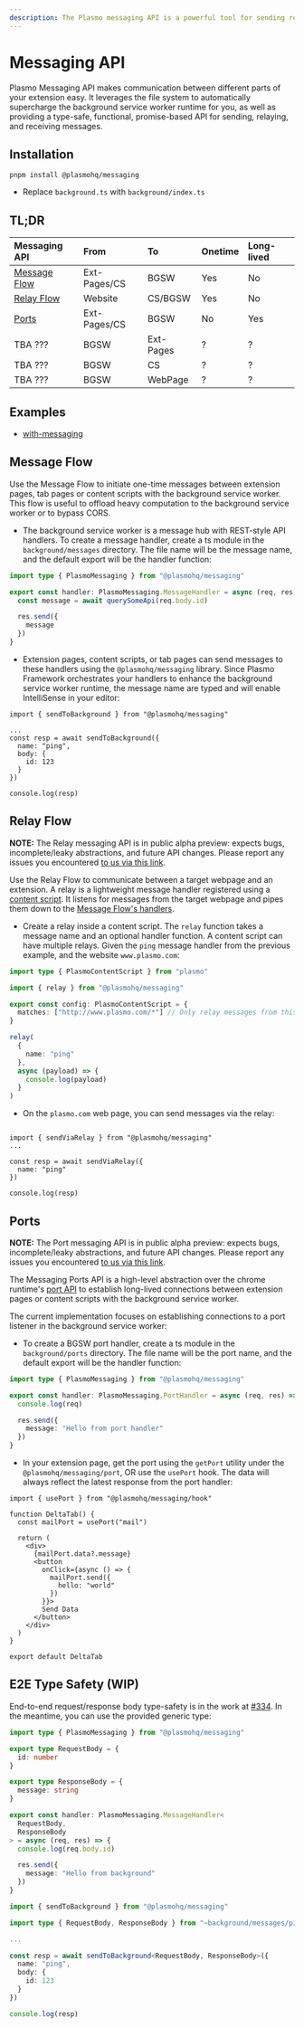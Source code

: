 ```yaml
---
description: The Plasmo messaging API is a powerful tool for sending real-time messages between different parts of your extension.
---
```




# Messaging API

<ShieldBanners packageName="@plasmohq/messaging" />

Plasmo Messaging API makes communication between different parts of your extension easy. It leverages the file system to automatically supercharge the background service worker runtime for you, as well as providing a type-safe, functional, promise-based API for sending, relaying, and receiving messages.

## Installation

```
pnpm install @plasmohq/messaging
```

- Replace `background.ts` with `background/index.ts`

## TL;DR

| Messaging API                 | From         | To        | Onetime | Long-lived |
| :---------------------------- | :----------- | :-------- | :------ | :--------- |
| [Message Flow](#message-flow) | Ext-Pages/CS | BGSW      | Yes     | No         |
| [Relay Flow](#relay-flow)     | Website      | CS/BGSW   | Yes     | No         |
| [Ports](#ports)               | Ext-Pages/CS | BGSW      | No      | Yes        |
| TBA ???                       | BGSW         | Ext-Pages | ?       | ?          |
| TBA ???                       | BGSW         | CS        | ?       | ?          |
| TBA ???                       | BGSW         | WebPage   | ?       | ?          |

## Examples

- [with-messaging](https://github.com/PlasmoHQ/examples/tree/main/with-messaging)

## Message Flow

Use the Message Flow to initiate one-time messages between extension pages, tab pages or content scripts with the background service worker. This flow is useful to offload heavy computation to the background service worker or to bypass CORS.

- The background service worker is a message hub with REST-style API handlers. To create a message handler, create a ts module in the `background/messages` directory. The file name will be the message name, and the default export will be the handler function:

```ts filename="background/messages/ping.ts"
import type { PlasmoMessaging } from "@plasmohq/messaging"

export const handler: PlasmoMessaging.MessageHandler = async (req, res) => {
  const message = await querySomeApi(req.body.id)

  res.send({
    message
  })
}
```

- Extension pages, content scripts, or tab pages can send messages to these handlers using the `@plasmohq/messaging` library. Since Plasmo Framework orchestrates your handlers to enhance the background service worker runtime, the message name are typed and will enable IntelliSense in your editor:

```tsx filename="popup.tsx"
import { sendToBackground } from "@plasmohq/messaging"

...
const resp = await sendToBackground({
  name: "ping",
  body: {
    id: 123
  }
})

console.log(resp)
```

## Relay Flow

<Callout emoji="⚠️">

**NOTE:** The Relay messaging API is in public alpha preview: expects bugs, incomplete/leaky abstractions, and future API changes. Please report any issues you encountered [to us via this link](/bug).

</Callout>

Use the Relay Flow to communicate between a target webpage and an extension. A relay is a lightweight message handler registered using a [content script](/framework/content-scripts). It listens for messages from the target webpage and pipes them down to the [Message Flow's handlers](#message-flow).

- Create a relay inside a content script. The `relay` function takes a message name and an optional handler function. A content script can have multiple relays. Given the `ping` message handler from the previous example, and the website `www.plasmo.com`:

```ts filename="contents/plasmo.ts"
import type { PlasmoContentScript } from "plasmo"

import { relay } from "@plasmohq/messaging"

export const config: PlasmoContentScript = {
  matches: ["http://www.plasmo.com/*"] // Only relay messages from this domain
}

relay(
  {
    name: "ping"
  },
  async (payload) => {
    console.log(payload)
  }
)
```

- On the `plasmo.com` web page, you can send messages via the relay:

```tsx filename="pages/index.tsx"

import { sendViaRelay } from "@plasmohq/messaging"
...

const resp = await sendViaRelay({
  name: "ping"
})

console.log(resp)
```

## Ports

<Callout emoji="⚠️">

**NOTE:** The Port messaging API is in public alpha preview: expects bugs, incomplete/leaky abstractions, and future API changes. Please report any issues you encountered [to us via this link](/bug).

</Callout>

The Messaging Ports API is a high-level abstraction over the chrome runtime's [port API](https://developer.chrome.com/docs/extensions/mv3/messaging/#connect) to establish long-lived connections between extension pages or content scripts with the background service worker.

The current implementation focuses on establishing connections to a port listener in the background service worker:

- To create a BGSW port handler, create a ts module in the `background/ports` directory. The file name will be the port name, and the default export will be the handler function:

```ts filename="background/ports/mail.ts"
import type { PlasmoMessaging } from "@plasmohq/messaging"

export const handler: PlasmoMessaging.PortHandler = async (req, res) => {
  console.log(req)

  res.send({
    message: "Hello from port handler"
  })
}
```

- In your extension page, get the port using the `getPort` utility under the `@plasmohq/messaging/port`, OR use the `usePort` hook. The data will always reflect the latest response from the port handler:

```tsx filename="tabs/delta.tsx"
import { usePort } from "@plasmohq/messaging/hook"

function DeltaTab() {
  const mailPort = usePort("mail")

  return (
    <div>
      {mailPort.data?.message}
      <button
        onClick={async () => {
          mailPort.send({
            hello: "world"
          })
        }}>
        Send Data
      </button>
    </div>
  )
}

export default DeltaTab
```

## E2E Type Safety (WIP)

End-to-end request/response body type-safety is in the work at [#334](https://github.com/PlasmoHQ/plasmo/issues/334). In the meantime, you can use the provided generic type:

```ts filename="background/messages/ping.ts"
import type { PlasmoMessaging } from "@plasmohq/messaging"

export type RequestBody = {
  id: number
}

export type ResponseBody = {
  message: string
}

export const handler: PlasmoMessaging.MessageHandler<
  RequestBody,
  ResponseBody
> = async (req, res) => {
  console.log(req.body.id)

  res.send({
    message: "Hello from background"
  })
}
```

```ts filename="popup.tsx"
import { sendToBackground } from "@plasmohq/messaging"

import type { RequestBody, ResponseBody } from "~background/messages/ping"

...

const resp = await sendToBackground<RequestBody, ResponseBody>({
  name: "ping",
  body: {
    id: 123
  }
})

console.log(resp)
```
